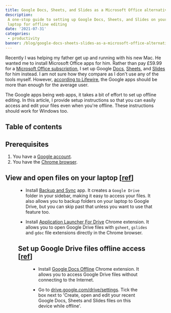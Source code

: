 ```yaml
---
title: Google Docs, Sheets, and Slides as a Microsoft Office alternative
description:
 A one-stop guide to setting up Google Docs, Sheets, and Slides on your
 laptop for offline editing
date: '2021-07-31'
categories:
 - productivity
banner: /blog/google-docs-sheets-slides-as-a-microsoft-office-alternative/assets/banner.jpeg
---
```


Recently I was helping my father get up and running with his new Mac. He wanted
me to install Microsoft Office apps for him. Rather than pay £59.99 for a
[Microsoft Office subscription](https://www.microsoft.com/en-gb/microsoft-365/buy/compare-all-microsoft-365-products),
I set up Google [Docs](https://docs.google.com/document/),
[Sheets](https://docs.google.com/spreadsheets/), and
[Slides](https://docs.google.com/presentation) for him instead. I am not sure
how they compare as I don't use any of the tools myself. However,
[according to Lifewire](https://www.lifewire.com/google-docs-vs-microsoft-word-5112811),
the Google apps should be more than enough for the average user.

The Google apps being web apps, it takes a bit of effort to set up offline
editing. In this article, I provide setup instructions so that you can easily
access and edit your files even when you're offline. These instructions should
work for Windows too.

<!--more-->

## Table of contents

## Prerequisites

1. You have a [Google account](https://www.google.com/account/about/).
2. You have the [Chrome browser](https://www.google.com/intl/en_uk/chrome/).

## View and open files on your laptop [[ref](https://support.google.com/drive/answer/2423485?hl=en-GB)]

<Figure
 src="/blog/google-docs-sheets-slides-as-a-microsoft-office-alternative/assets/finder.jpg"
 size="l"
/>

- Install [Backup and Sync](https://www.google.com/drive/download/) app. It
  creates a `Google Drive` folder in your sidebar, making it easy to access your
  files. It also allows you to backup folders on your laptop to Google Drive,
  but you can skip past that unless you want to use that feature too.

- Install
  [Application Launcher For Drive](https://chrome.google.com/webstore/detail/application-launcher-for/lmjegmlicamnimmfhcmpkclmigmmcbeh/)
  Chrome extension. It allows you to open Google Drive files with `gsheet`,
  `gslides` and `gdoc` file extensions directly in the Chrome browser.

## Set up Google Drive files offline access [[ref](https://support.google.com/drive/answer/2375012)]

<Figure
 src="/blog/google-docs-sheets-slides-as-a-microsoft-office-alternative/assets/mydocument.jpg"
 size="l"
/>

- Install
  [Google Docs Offline](https://chrome.google.com/webstore/detail/google-docs-offline/ghbmnnjooekpmoecnnnilnnbdlolhkhi)
  Chrome extension. It allows you to access Google Drive files without
  connecting to the Internet.

- Go to [drive.google.com/drive/settings](https://drive.google.com/drive/settings). Tick
  the box next to 'Create, open and edit your recent Google Docs, Sheets and
  Slides files on this device while offline'.
